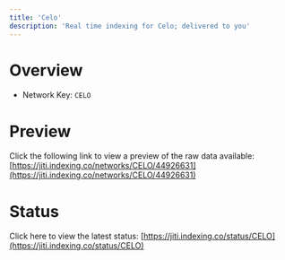 ```yaml
---
title: 'Celo'
description: 'Real time indexing for Celo; delivered to you'
---
```


# Overview
- Network Key: `CELO`

# Preview
Click the following link to view a preview of the raw data available: [https://jiti.indexing.co/networks/CELO/44926631](https://jiti.indexing.co/networks/CELO/44926631)

# Status
Click here to view the latest status: [https://jiti.indexing.co/status/CELO](https://jiti.indexing.co/status/CELO)
